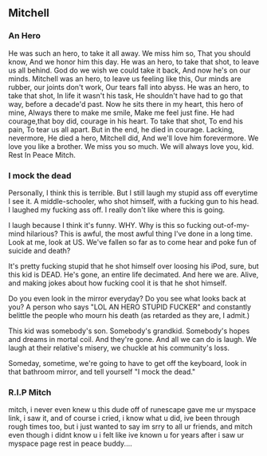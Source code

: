 <noinclude>{{Kopipe category|Mitchell|Ipod kid who lost his life tragically.}}</noinclude>
== Mitchell ==

=== An Hero ===

He was such an hero, to take it all away. We miss him so, That you should know, And we honor him this day. He was an hero, to take that shot, to leave us all behind. God do we wish we could take it back, And now he's on our minds. Mitchell was an hero, to leave us feeling like this, Our minds are rubber, our joints don't work, Our tears fall into abyss. He was an hero, to take that shot, In life it wasn't his task, He shouldn't have had to go that way, before a decade'd past. Now he sits there in my heart, this hero of mine, Always there to make me smile, Make me feel just fine. He had courage,that boy did, courage in his heart. To take that shot, To end his pain, To tear us all apart. But in the end, he died in courage. Lacking, nevermore, He died a hero, Mitchell did, And we'll love him forevermore. We love you like a brother. We miss you so much. We will always love you, kid. Rest In Peace Mitch. 

=== I mock the dead ===

Personally, I think this is terrible. But I still laugh my stupid ass off everytime I see it. A middle-schooler, who shot himself, with a fucking gun to his head. I laughed my fucking ass off. I really don't like where this is going.

I laugh because I think it's funny. WHY. Why is this so fucking out-of-my-mind hilarious? This is awful, the most awful thing I've done in a long time. Look at me, look at US. We've fallen so far as to come hear and poke fun of suicide and death?

It's pretty fucking stupid that he shot himself over loosing his iPod, sure, but this kid is DEAD. He's gone, an entire life decimated. And here we are. Alive, and making jokes about how fucking cool it is that he shot himself.

Do you even look in the mirror everyday? Do you see what looks back at you? A person who says "LOL AN HERO STUPID FUCKER" and constantly belittle the people who mourn his death (as retarded as they are, I admit.)

This kid was somebody's son. Somebody's grandkid. Somebody's hopes and dreams in mortal coil. And they're gone. And all we can do is laugh. We laugh at their relative's misery, we chuckle at his community's loss.

Someday, sometime, we're going to have to get off the keyboard, look in that bathroom mirror, and tell yourself "I mock the dead." 

=== R.I.P Mitch ===

mitch, i never even knew u this dude off of runescape gave me ur myspace link, i saw it, and of course i cried, i know what u did, ive been through rough times too, but i just wanted to say im srry to all ur friends, and mitch even though i didnt know u i felt like ive known u for years after i saw ur myspace page rest in peace buddy....